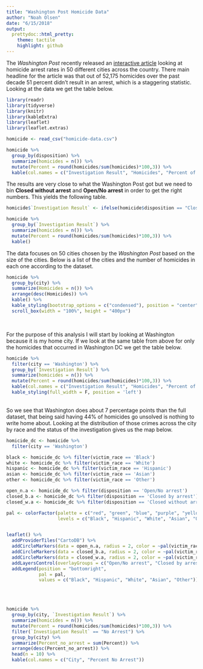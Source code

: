 ```yaml
---
title: "Washington Post Homicide Data"
author: "Noah Olsen"
date: "6/15/2018"
output:
  prettydoc::html_pretty:
    theme: tactile
    highlight: github
---
```


The *Washington Post* recently released an [interactive article](https://www.washingtonpost.com/graphics/2018/investigations/unsolved-homicide-database/?utm_term=.8f89c5357a81) looking at homicide arrest rates in 50 different cities across the country. There main headline for the article was that out of 52,175 homicides over the past decade 51 percent didn't result in an arrest, which is a staggering statistic. Looking at the data we get the table below.


```r
library(readr)
library(tidyverse)
library(knitr)
library(kableExtra)
library(leaflet)
library(leaflet.extras)

homicide <- read_csv("homicide-data.csv")
```

```r
homicide %>%
  group_by(disposition) %>%
  summarize(homicides = n()) %>%
  mutate(Percent = round(homicides/sum(homicides)*100,3)) %>%
  kable(col.names = c("Investigation Result", "Homicides", "Percent of Total"))

```

The results are very close to what the Washington Post got but we need to bin **Closed without arrest** and **Open/No arrest** in order to get the right numbers. This yields the following table.
```r
homicide$`Investigation Result` <- ifelse(homicide$disposition == "Closed by arrest", "Arrest", "No Arrest")

homicide %>%
  group_by(`Investigation Result`) %>%
  summarize(homicides = n()) %>%
  mutate(Percent = round(homicides/sum(homicides)*100,3)) %>%
  kable()
```

The data focuses on 50 cities chosen by the *Washington Post* based on the size of the cities. Below is a list of the cities and the number of homicides in each one according to the dataset.

```r
homicide %>%
  group_by(city) %>%
  summarize(Homicides = n()) %>%
  arrange(desc(Homicides)) %>%
  kable() %>%
  kable_styling(bootstrap_options = c("condensed"), position = "center") %>%
  scroll_box(width = "100%", height = "400px")

```
<br>

For the purpose of this analysis I will start by looking at Washington because it is my home city. If we look at the same table from above for only the homicides that occurred in Washington DC we get the table below.

```r
homicide %>%
  filter(city == 'Washington') %>%
  group_by(`Investigation Result`) %>%
  summarize(homicides = n()) %>%
  mutate(Percent = round(homicides/sum(homicides)*100,3)) %>%
  kable(col.names = c("Investigation Result", "Homicides", "Percent of Total")) %>%
  kable_styling(full_width = F, position = 'left')

```
<br>
So we see that Washington does about 7 percentage points than the full dataset, that being said having 44% of homicides go unsolved is nothing to write home about. Looking at the distribution of those crimes across the city by race and the status of the investigation gives us the map below.

```r
homicide_dc <- homicide %>%
  filter(city == 'Washington')

black <- homicide_dc %>% filter(victim_race == 'Black')
white <- homicide_dc %>% filter(victim_race == 'White')
hispanic <- homicide_dc %>% filter(victim_race == 'Hispanic')
asian <- homicide_dc %>% filter(victim_race == 'Asian')
other <- homicide_dc %>% filter(victim_race == 'Other')

open_n.a <- homicide_dc %>% filter(disposition == 'Open/No arrest')
closed_b.a <- homicide_dc %>% filter(disposition == 'Closed by arrest')
closed_w.a <- homicide_dc %>% filter(disposition == 'Closed without arrest')

pal <- colorFactor(palette = c("red", "green", "blue", "purple", "yellow"),
                   levels = c("Black", "Hispanic", "White", "Asian", "Other"))


leaflet() %>%
  addProviderTiles("CartoDB") %>%
  addCircleMarkers(data = open_n.a, radius = 2, color = ~pal(victim_race), group = "Open/No arrest", label = ~disposition) %>%
  addCircleMarkers(data = closed_b.a, radius = 2, color = ~pal(victim_race), group = "Closed by arrest", label = ~disposition) %>%
  addCircleMarkers(data = closed_w.a, radius = 2, color = ~pal(victim_race), group = "Closed without arrest", label = ~disposition) %>%
  addLayersControl(overlayGroups = c("Open/No arrest", "Closed by arrest", "Closed without arrest")) %>%
  addLegend(position = "bottomright",
            pal = pal,
            values = c("Black", "Hispanic", "White", "Asian", "Other"))
```
<br><br>

```r
homicide %>%
  group_by(city, `Investigation Result`) %>%
  summarize(homicides = n()) %>%
  mutate(Percent = round(homicides/sum(homicides)*100,3)) %>%
  filter(`Investigation Result` == "No Arrest") %>%
  group_by(city) %>%
  summarize(Percent_no_arrest = sum(Percent)) %>%
  arrange(desc(Percent_no_arrest)) %>%
  head(n = 10) %>%
  kable(col.names = c("City", "Percent No Arrest"))
```